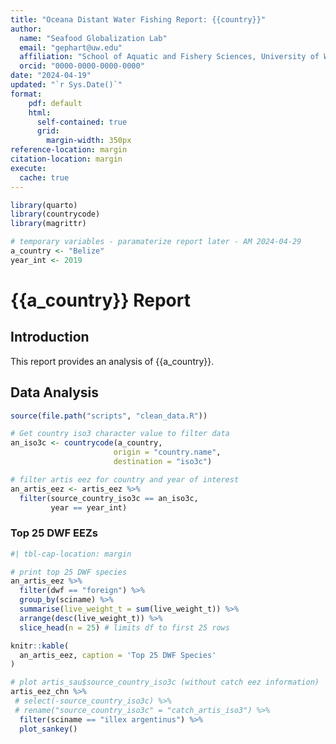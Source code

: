 ```yaml
---
title: "Oceana Distant Water Fishing Report: {{country}}"
author: 
  name: "Seafood Globalization Lab"
  email: "gephart@uw.edu"
  affiliation: "School of Aquatic and Fishery Sciences, University of Washington"
  orcid: "0000-0000-0000-0000"
date: "2024-04-19"
updated: "`r Sys.Date()`"
format:
    pdf: default
    html: 
      self-contained: true
      grid: 
        margin-width: 350px
reference-location: margin
citation-location: margin
execute: 
  cache: true
---
```


```r

library(quarto)
library(countrycode)
library(magrittr)

# temporary variables - paramaterize report later - AM 2024-04-29
a_country <- "Belize"
year_int <- 2019

```


# {{a_country}} Report

## Introduction

This report provides an analysis of {{a_country}}.

## Data Analysis

```r
source(file.path("scripts", "clean_data.R"))
```


```r
# Get country iso3 character value to filter data
an_iso3c <- countrycode(a_country,
                       origin = "country.name",
                       destination = "iso3c")

# filter artis eez for country and year of interest
an_artis_eez <- artis_eez %>% 
  filter(source_country_iso3c == an_iso3c,
         year == year_int)

```

### Top 25 DWF EEZs
```r
#| tbl-cap-location: margin

# print top 25 DWF species
an_artis_eez %>% 
  filter(dwf == "foreign") %>%
  group_by(sciname) %>%
  summarise(live_weight_t = sum(live_weight_t)) %>%
  arrange(desc(live_weight_t)) %>%
  slice_head(n = 25) # limits df to first 25 rows

knitr::kable(
  an_artis_eez, caption = 'Top 25 DWF Species'
)
```

```r
# plot artis_sau$source_country_iso3c (without catch eez information)
artis_eez_chn %>%
 # select(-source_country_iso3c) %>%
 # rename("source_country_iso3c" = "catch_artis_iso3") %>%
  filter(sciname == "illex argentinus") %>%
  plot_sankey()
```




